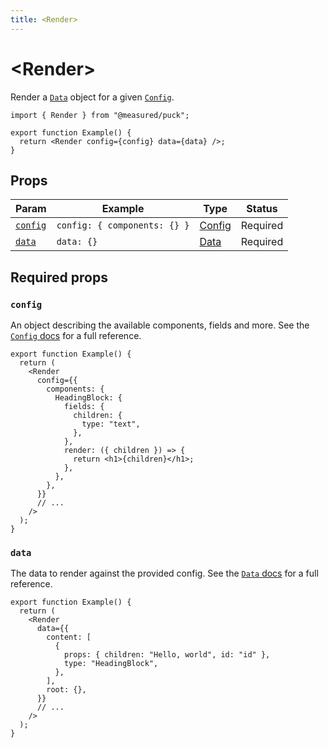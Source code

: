 ```yaml
---
title: <Render>
---
```


# \<Render\>

Render a [`Data`](/docs/api-reference/data) object for a given [`Config`](/docs/api-reference/config).

```tsx copy showLineNumbers
import { Render } from "@measured/puck";

export function Example() {
  return <Render config={config} data={data} />;
}
```

## Props

| Param               | Example                      | Type                                 | Status   |
| ------------------- | ---------------------------- | ------------------------------------ | -------- |
| [`config`](#config) | `config: { components: {} }` | [Config](/docs/api-reference/config) | Required |
| [`data`](#data)     | `data: {}`                   | [Data](/docs/api-reference/data)     | Required |

## Required props

### `config`

An object describing the available components, fields and more. See the [`Config` docs](/docs/api-reference/config) for a full reference.

```tsx {4-17} copy
export function Example() {
  return (
    <Render
      config={{
        components: {
          HeadingBlock: {
            fields: {
              children: {
                type: "text",
              },
            },
            render: ({ children }) => {
              return <h1>{children}</h1>;
            },
          },
        },
      }}
      // ...
    />
  );
}
```

### `data`

The data to render against the provided config. See the [`Data` docs](/docs/api-reference/data) for a full reference.

```tsx {4-12} copy
export function Example() {
  return (
    <Render
      data={{
        content: [
          {
            props: { children: "Hello, world", id: "id" },
            type: "HeadingBlock",
          },
        ],
        root: {},
      }}
      // ...
    />
  );
}
```
